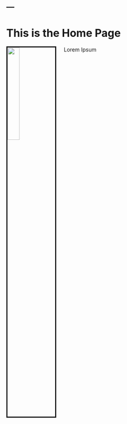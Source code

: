 ---
---

<link rel="stylesheet" href="styles.css" type="text/css">


# This is the Home Page

<img src="./assets/04onion.png" style="width:25%; border:3px solid; margin-right: 20px" align="left">

Lorem Ipsum